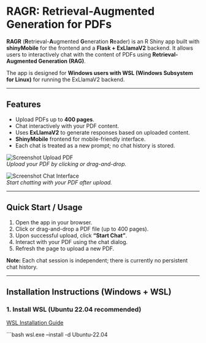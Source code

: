 # RAGR: Retrieval-Augmented Generation for PDFs

**RAGR** (**R**etrieval-**A**ugmented **G**eneration **R**eader) is an R Shiny app built with **shinyMobile** for the frontend and a **Flask + ExLlamaV2** backend. It allows users to interactively chat with the content of PDFs using **Retrieval-Augmented Generation (RAG)**.

The app is designed for **Windows users with WSL (Windows Subsystem for Linux)** for running the ExLlamaV2 backend.

---

## Features

- Upload PDFs up to **400 pages**.  
- Chat interactively with your PDF content.  
- Uses **ExLlamaV2** to generate responses based on uploaded content.  
- **ShinyMobile** frontend for mobile-friendly interface.  
- Each chat is treated as a new prompt; no chat history is stored.  

![Screenshot Upload PDF](INSERT_SCREENSHOT_URL_HERE)  
*Upload your PDF by clicking or drag-and-drop.*

![Screenshot Chat Interface](INSERT_SCREENSHOT_URL_HERE)  
*Start chatting with your PDF after upload.*

---

## Quick Start / Usage

1. Open the app in your browser.  
2. Click or drag-and-drop a PDF file (up to 400 pages).  
3. Upon successful upload, click **“Start Chat”**.  
4. Interact with your PDF using the chat dialog.  
5. Refresh the page to upload a new PDF.  

**Note:** Each chat session is independent; there is currently no persistent chat history.

---

## Installation Instructions (Windows + WSL)

### 1. Install WSL (Ubuntu 22.04 recommended)

[WSL Installation Guide](https://learn.microsoft.com/en-us/windows/wsl/install)  

```bash
wsl.exe --install -d Ubuntu-22.04
